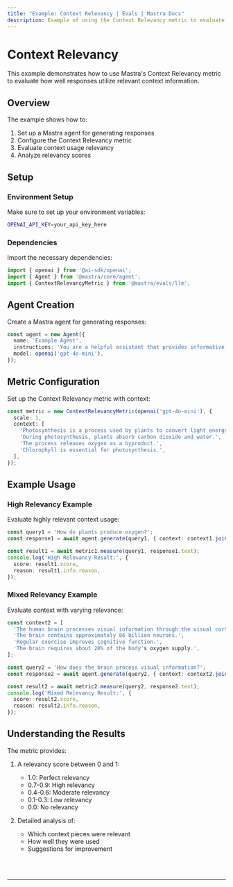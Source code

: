 ```yaml
---
title: "Example: Context Relevancy | Evals | Mastra Docs"
description: Example of using the Context Relevancy metric to evaluate how well responses use relevant context.
---
```


# Context Relevancy

This example demonstrates how to use Mastra's Context Relevancy metric to evaluate how well responses utilize relevant context information.

## Overview

The example shows how to:

1. Set up a Mastra agent for generating responses
2. Configure the Context Relevancy metric
3. Evaluate context usage relevancy
4. Analyze relevancy scores

## Setup

### Environment Setup

Make sure to set up your environment variables:

```bash filename=".env"
OPENAI_API_KEY=your_api_key_here
```

### Dependencies

Import the necessary dependencies:

```typescript copy showLineNumbers filename="src/index.ts"
import { openai } from '@ai-sdk/openai';
import { Agent } from '@mastra/core/agent';
import { ContextRelevancyMetric } from '@mastra/evals/llm';
```

## Agent Creation

Create a Mastra agent for generating responses:

```typescript copy showLineNumbers{7} filename="src/index.ts"
const agent = new Agent({
  name: 'Example Agent',
  instructions: 'You are a helpful assistant that provides informative answers.',
  model: openai('gpt-4o-mini'),
});
```

## Metric Configuration

Set up the Context Relevancy metric with context:

```typescript copy showLineNumbers{7} filename="src/index.ts"
const metric = new ContextRelevancyMetric(openai('gpt-4o-mini'), {
  scale: 1,
  context: [
    'Photosynthesis is a process used by plants to convert light energy into chemical energy.',
    'During photosynthesis, plants absorb carbon dioxide and water.',
    'The process releases oxygen as a byproduct.',
    'Chlorophyll is essential for photosynthesis.',
  ],
});
```

## Example Usage

### High Relevancy Example

Evaluate highly relevant context usage:

```typescript copy showLineNumbers filename="src/index.ts"
const query1 = 'How do plants produce oxygen?';
const response1 = await agent.generate(query1, { context: context1.join(' ') });

const result1 = await metric1.measure(query1, response1.text);
console.log('High Relevancy Result:', {
  score: result1.score,
  reason: result1.info.reason,
});
```

### Mixed Relevancy Example

Evaluate context with varying relevance:

```typescript copy showLineNumbers filename="src/index.ts"
const context2 = [
  'The human brain processes visual information through the visual cortex.',
  'The brain contains approximately 86 billion neurons.',
  'Regular exercise improves cognitive function.',
  'The brain requires about 20% of the body's oxygen supply.',
];

const query2 = 'How does the brain process visual information?';
const response2 = await agent.generate(query2, { context: context2.join(' ') });

const result2 = await metric2.measure(query2, response2.text);
console.log('Mixed Relevancy Result:', {
  score: result2.score,
  reason: result2.info.reason,
});
```

## Understanding the Results

The metric provides:

1. A relevancy score between 0 and 1:
   - 1.0: Perfect relevancy
   - 0.7-0.9: High relevancy
   - 0.4-0.6: Moderate relevancy
   - 0.1-0.3: Low relevancy
   - 0.0: No relevancy

2. Detailed analysis of:
   - Which context pieces were relevant
   - How well they were used
   - Suggestions for improvement

<br />
<br />
<hr className="dark:border-[#404040] border-gray-300" />
<br />
<br />
<GithubLink
  link={
    "https://github.com/mastra-ai/mastra/blob/main/examples/basics/evals/context-relevancy"
  }
/>
